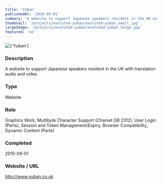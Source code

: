 ```yaml
---
title: 'Yuban'
publishedAt: '2010-09-01'
summary: 'A website to support Japanese speakers resident in the UK with translation audio and video'
thumbnail: '/projects/evoluted-yuban/evoluted-yuban_small.jpg'
largeImage: '/projects/evoluted-yuban/evoluted-yuban_large.jpg'
featured: 'no'
---
```


<div className="relative w-full h-[400px] sm:h-[600px] md:h-[760px] lg:h-[920px]">
  <Image
    alt={'Yuban'}
    src={'/projects/evoluted-yuban/evoluted-yuban.jpg'}
    sizes="(max-width: 640px) 100%, 100%"
    fill={true}
    priority
    style={{
      objectFit: 'contain'
    }}
  />
</div>

### Description

A website to support Japanese speakers resident in the UK with translation audio and video


### Type

Website

### Role

Graphics Work, Multibyte Character Support (Charset GB 2312), User Login (Parts), Session and Token Management/Expiry, Browser Compatibility, Dynamic Content (Parts)

### Completed
2010-09-01

### Website / URL
http://www.yuban.co.uk


